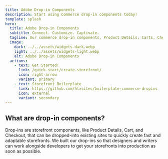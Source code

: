 ```yaml
---
title: Adobe Drop-in Components
description: Start using Commerce drop-in components today!
template: splash
hero:
  title: Adobe Drop-in Components
  subtitle: Connect. Customize. Captivate.
  tagline: Our commerce drop-in components, Product Details, Carts, Checkout and more, are among the fastest and most customizable commerce components in the industry.
  image:
    dark: ../../assets/widgets-dark.webp
    light: ../../assets/widgets-light.webp
    alt: Adobe Drop-in Components
  actions:
    - text: Get Started!
      link: /quick-start/create-storefront/
      icon: right-arrow
      variant: primary
    - text: Storefront Boilerplate
      link: https://github.com/hlxsites/boilerplate-commerce-dropins
      icon: external
      variant: secondary
---
```



## What are drop-in components?

<Summary>
  Drop-ins are storefront components, like Product Details, Cart, and Checkout, that can be
  dropped-into existing sites to quickly create fast and adaptable storefronts. We built our
  drop-ins so that designers and writers can work alongside developers to get your storefronts into
  production as soon as possible.
</Summary>

<CardGrid>
  <LinkCard
    icon="rocket"
    title="Quick Start"
    description="Create a storefront that includes drop-ins."
    href="/quick-start/create-storefront/"
  />
  <LinkCard
    icon="puzzle"
    title="How Tos"
    description="Essential tasks for developing drop-ins."
    href="/how-to/install/"
  />
  <LinkCard
    icon="document"
    title="Product Details"
    description="Learn about the Product Details drop-in."
    href="/product-details/pdp-anatomy/"
  />
  <LinkCard
    icon="document"
    title="Cart"
    description="Learn about the Cart drop-in."
    href="/cart/cart-anatomy/"
  />
  <LinkCard
    icon="document"
    title="Checkout"
    description="Learn about the Checkout drop-in."
    href="/checkout/checkout-anatomy/"
  />
  <LinkCard
    icon="setting"
    title="Integrations"
    description="Add drop-ins to your frontend framework."
    href="/configuration/"
  />
</CardGrid>
